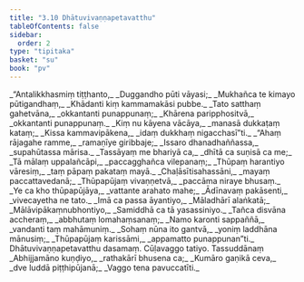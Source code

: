 ```yaml
---
title: "3.10 Dhātuvivaṇṇapetavatthu"
tableOfContents: false
sidebar:
  order: 2
type: "tipitaka"
basket: "su"
book: "pv"
---
```



<DynamicBreadcrumb />

<Division number="507" book="pv" bookNo="19" page="179">

<Paragraph number="550" type="verses" book="pv">
_“Antalikkhasmiṃ tiṭṭhanto,_  
_Duggandho pūti vāyasi;_  
_Mukhañca te kimayo pūtigandhaṃ,_  
_Khādanti kiṃ kammamakāsi pubbe._  

</Paragraph>

</Division>
<Division number="508" book="pv" bookNo="19" page="180">

<Paragraph number="551" type="verses" book="pv">
_Tato satthaṃ gahetvāna,_  
_okkantanti punappunaṃ;_  
_Khārena paripphositvā,_  
_okkantanti punappunaṃ._  

</Paragraph>

</Division>
<Division number="509" book="pv" bookNo="19" page="180">

<Paragraph number="552" type="verses" book="pv">
_Kiṃ nu kāyena vācāya,_  
_manasā dukkaṭaṃ kataṃ;_  
_Kissa kammavipākena,_  
_idaṃ dukkhaṃ nigacchasī”ti._  

</Paragraph>

</Division>
<Division number="510" book="pv" bookNo="19" page="180">

<Paragraph number="553" type="verses" book="pv">
_“Ahaṃ rājagahe ramme,_  
_ramaṇīye giribbaje;_  
_Issaro dhanadhaññassa,_  
_supahūtassa mārisa._  

</Paragraph>

</Division>
<Division number="511" book="pv" bookNo="19" page="180">

<Paragraph number="554" type="verses" book="pv">
_Tassāyaṃ me bhariyā ca,_  
_dhītā ca suṇisā ca me;_  
_Tā mālaṃ uppalañcāpi,_  
_paccagghañca vilepanaṃ;_  
_Thūpaṃ harantiyo vāresiṃ,_  
_taṃ pāpaṃ pakataṃ mayā._  

</Paragraph>

</Division>
<Division number="512" book="pv" bookNo="19" page="180">

<Paragraph number="555" type="verses" book="pv">
_Chaḷāsītisahassāni,_  
_mayaṃ paccattavedanā;_  
_Thūpapūjaṃ vivaṇṇetvā,_  
_paccāma niraye bhusaṃ._  

</Paragraph>

</Division>
<Division number="513" book="pv" bookNo="19" page="180">

<Paragraph number="556" type="verses" book="pv">
_Ye ca kho thūpapūjāya,_  
_vattante arahato mahe;_  
_Ādīnavaṃ pakāsenti,_  
_vivecayetha ne tato._  

</Paragraph>

</Division>
<Division number="514" book="pv" bookNo="19" page="180">

<Paragraph number="557" type="verses" book="pv">
_Imā ca passa āyantiyo,_  
_Māladhārī alaṅkatā;_  
_Mālāvipākaṃnubhontiyo,_  
_Samiddhā ca tā yasassiniyo._  

</Paragraph>

</Division>
<Division number="515" book="pv" bookNo="19" page="180">

<Paragraph number="558" type="verses" book="pv">
_Tañca disvāna accheraṃ,_  
_abbhutaṃ lomahaṃsanaṃ;_  
_Namo karonti sappaññā,_  
_vandanti taṃ mahāmuniṃ._  

</Paragraph>

</Division>
<Division number="516" book="pv" bookNo="19" page="180">

<Paragraph number="559" type="verses" book="pv">
_Sohaṃ nūna ito gantvā,_  
_yoniṃ laddhāna mānusiṃ;_  
_Thūpapūjaṃ karissāmi,_  
_appamatto punappunan”ti._  


</Paragraph>
</Division>

<Paragraph number="560" type="center" book="pv">
Dhātuvivaṇṇapetavatthu dasamaṃ.



</Paragraph>

<Paragraph number="561" type="center" book="pv">
Cūḷavaggo tatiyo.



</Paragraph>

<Paragraph number="562" type="center" book="pv">
Tassuddānaṃ


</Paragraph>

<Paragraph number="563" type="verses" book="pv">
_Abhijjamāno kuṇḍiyo,_  
_rathakārī bhusena ca;_  
_Kumāro gaṇikā ceva,_  
_dve luddā piṭṭhipūjanā;_  
_Vaggo tena pavuccatīti._
</Paragraph>